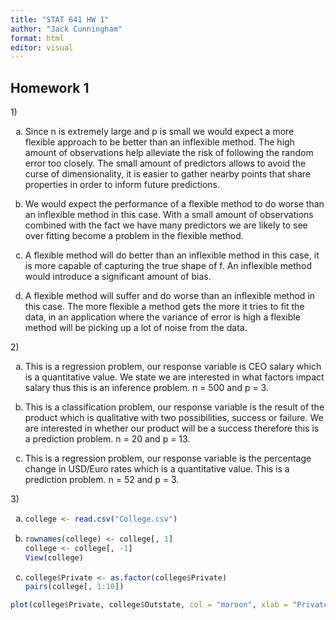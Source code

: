 ```yaml
---
title: "STAT 641 HW 1"
author: "Jack Cunningham"
format: html
editor: visual
---
```


## Homework 1

1\)

a.   Since n is extremely large and p is small we would expect a more flexible approach to be better than an inflexible method. The high amount of observations help alleviate the risk of following the random error too closely. The small amount of predictors allows to avoid the curse of dimensionality, it is easier to gather nearby points that share properties in order to inform future predictions.

b.   We would expect the performance of a flexible method to do worse than an inflexible method in this case. With a small amount of observations combined with the fact we have many predictors we are likely to see over fitting become a problem in the flexible method.

c.  A flexible method will do better than an inflexible method in this case, it is more capable of capturing the true shape of f. An inflexible method would introduce a significant amount of bias.

d.  A flexible method will suffer and do worse than an inflexible method in this case. The more flexible a method gets the more it tries to fit the data, in an application where the variance of error is high a flexible method will be picking up a lot of noise from the data.

2\)

a.  This is a regression problem, our response variable is CEO salary which is a quantitative value. We state we are interested in what factors impact salary thus this is an inference problem. n = 500 and p = 3.

b.  This is a classification problem, our response variable is the result of the product which is qualitative with two possibilities, success or failure. We are interested in whether our product will be a success therefore this is a prediction problem. n = 20 and p = 13.

c.  This is a regression problem, our response variable is the percentage change in USD/Euro rates which is a quantitative value. This is a prediction problem. n = 52 and p = 3.

3\)

a.  

    ```r
    college <- read.csv("College.csv")

    ```

b.  

    ```r
    rownames(college) <- college[, 1]
    college <- college[, -1]
    View(college)
    ```

c.  

    ```r
    college$Private <- as.factor(college$Private)
    pairs(college[, 1:10])
    ```

```r
plot(college$Private, college$Outstate, col = "maroon", xlab = "Private", ylab = "Out of State Students" )
```
